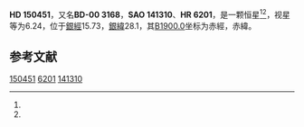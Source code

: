 {{Starbox begin
| name = HD 150451
}}
{{Starbox observe
| epoch = [[J2000.0|J2000.0]]
| constell = {{星座名待查}}<ref name=SIMBAD>{{cite web
 | url=http://simbad.u-strasbg.fr/simbad/sim-id?Ident=HR+6201
 | title=Pulsating variable Star
 | publisher=Centre de Données astronomiques de Strasbourg
 | work=SIMBAD
 | accessdate=2012-07-13
 | archive-date=2016-03-17
 | archive-url=https://web.archive.org/web/20160317061616/http://simbad.u-strasbg.fr/simbad/sim-id?Ident=HR+6201
 | dead-url=no
 }}</ref><ref name=DATA>{{cite web
 | url=http://vizier.u-strasbg.fr/viz-bin/VizieR-5?-out.add=.&-source=5050&-corr=PK=HR&-out.max=9999&HR=6201
 | title=VizieR Detailed Page
 | accessdate=2012-07-13
 | archive-date=2016-03-04
 | archive-url=https://web.archive.org/web/20160304195150/http://vizier.u-strasbg.fr/viz-bin/VizieR-5?-out.add=.&-source=5050&-corr=PK=HR&-out.max=9999&HR=6201
 | dead-url=no
 }}</ref>
| 星官 = 
| ra = {{RA|16|41|11.5}}<ref name=SIMBAD /><ref name=DATA />
| dec = {{DEC|-1|0|2}}<ref name=SIMBAD /><ref name=DATA />
| appmag_v = 6.24<ref name=SIMBAD /><ref name=DATA />
}}
{{Starbox character
| class = A7III<ref name=SIMBAD /><ref name=DATA />
| b-v = 0.3<ref name=SIMBAD /><ref name=DATA />
| u-b = 0.07<ref name=SIMBAD /><ref name=DATA />
| r-i = 0.18<ref name=SIMBAD /><ref name=DATA />
| variable = 
}}
{{Starbox astrometry
| radial_v = 0.07
| prop_mo_ra = -12
| parallax = 
| p_error = 
}}
{{Starbox catalog
| names =BD-00 3168，[[SAO星表|SAO]] 141310，[[HD星表|HD]] 150451，[[HR星表|HR]] 6201}}
{{Starbox reference |Simbad=HR+6201}}
{{Starbox end}}

'''HD 150451'''，又名'''BD-00 3168'''，'''SAO 141310'''、'''HR 6201'''，是一颗恒星<ref name=SIMBAD /><ref name=DATA />，视星等为6.24，位于[[銀道座標系|銀經]]15.73，[[銀道座標系|銀緯]]28.1，其[[B1900.0|B1900.0]]坐标为赤經{{RA|16|36|2.1}}，赤緯{{DEC|-0|28.1|23}}。

== 参考文献 ==
{{reflist}}

{{star-stub}}

[[Category:HD和HDE天體|150451]]
[[Category:HR天體|6201]]
[[Category:SAO天體|141310]]
